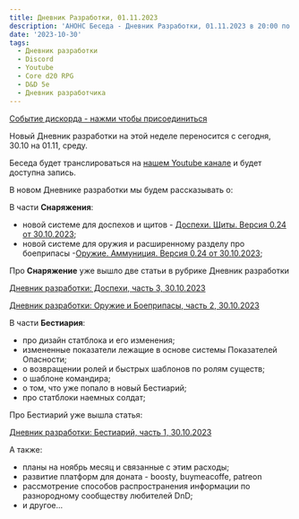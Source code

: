 ```yaml
---
title: Дневник Разработки, 01.11.2023
description: 'АНОНС Беседа - Дневник Разработки, 01.11.2023 в 20:00 по Киеву'
date: '2023-10-30'
tags:
  - Дневник разработки
  - Discord
  - Youtube
  - Core d20 RPG
  - D&D 5e
  - Дневник разработчика
---
```


[Событие дискорда - нажми чтобы присоединиться](https://discord.gg/Q3NbyvsD?event=1166072910323126292)

Новый Дневник разработки на этой неделе переносится с сегодня, 30.10 на 01.11, среду.

Беседа будет транслироваться на [нашем Youtube канале](https://www.youtube.com/channel/UC3TT91uEL3eb_S5ekF3U0bg) и будет доступна запись.

В новом Дневнике разработки мы будем рассказывать о:

В части **Снаряжения**:

- новой системе для доспехов и щитов - [Доспехи. Щиты. Версия 0.24 от 30.10.2023](/posts/core-d20/playtest-equipment-armor-and-shields-30102023);
- новой системе для оружия и расширенному разделу про боеприпасы -[Оружие. Аммуниция. Версия 0.24 от 30.10.2023](/posts/core-d20/playtest-equipment-weapons-ammunition-30102023);

Про **Снаряжение** уже вышло две статьи в рубрике Дневник разработки

[Дневник разработки: Доспехи, часть 3, 30.10.2023](/posts/core-d20/design-diary-equipment-armor-3-30102023)

[Дневник разработки: Оружие и Боеприпасы, часть 2, 30.10.2023](/posts/core-d20/design-diary-equipment-weapons-2-30102023)

В части **Бестиария**:

- про дизайн статблока и его изменения;
- измененные показатели лежащие в основе системы Показателей Опасности;
- о возвращении ролей и быстрых шаблонов по ролям существ;
- о шаблоне командира;
- о том, что уже попало в новый Бестиарий;
- про статблоки наемных солдат;

Про Бестиарий уже вышла статья:

[Дневник разработки: Бестиарий, часть 1, 30.10.2023](/posts/core-d20/design-diary-bestiary-1-30102023)

А также:

- планы на ноябрь месяц и связанные с этим расходы;
- развитие платформ для доната - boosty, buymeacoffe, patreon
- рассмотрение способов распространения информации по разнородному сообществу любителей DnD;
- и другое...
